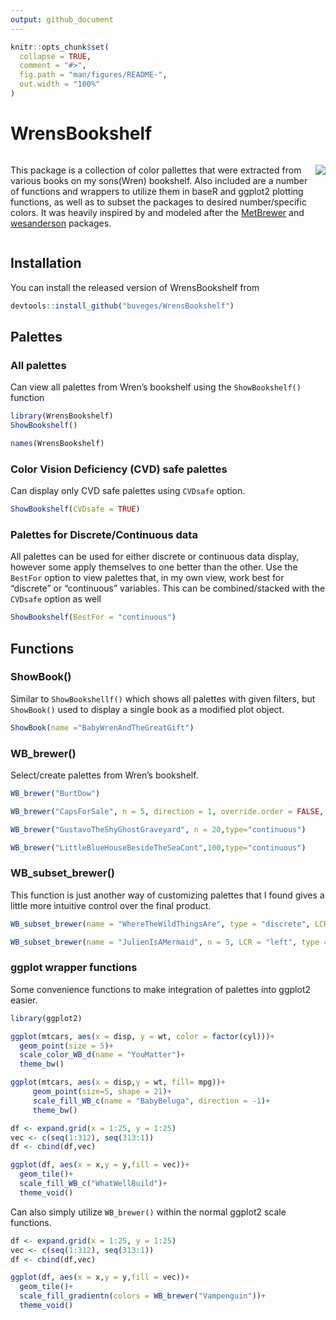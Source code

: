 ```yaml
---
output: github_document
---
```


<!-- README.md is generated from README.Rmd. Please edit that file -->

```r
knitr::opts_chunk$set(
  collapse = TRUE,
  comment = "#>",
  fig.path = "man/figures/README-",
  out.width = "100%"
)
```

# WrensBookshelf

<!-- badges: start -->
:::: {style="display: flex;"}


::: {}

This package is a collection of color pallettes that were extracted from various books on my sons(Wren) bookshelf. Also included are a number of functions and wrappers to utilize them in baseR and ggplot2 plotting functions, as well as to subset the packages to desired number/specific colors. It was heavily inspired by and modeled after the [MetBrewer](https://github.com/BlakeRMills/MetBrewer) and [wesanderson](https://github.com/karthik/wesanderson) packages.

:::

::: {}

![](/Users/benjaminuveges/Desktop/Rpalettes/WBS/WrenHex.png){}
:::

::::

<!-- badges: end -->


## Installation

You can install the released version of WrensBookshelf from 

``` r
devtools::install_github("buveges/WrensBookshelf")
```

## Palettes

### All palettes

Can view all palettes from Wren's bookshelf using the  `ShowBookshelf()` function

```r
library(WrensBookshelf)
ShowBookshelf()

names(WrensBookshelf)
```

### Color Vision Deficiency (CVD) safe palettes

Can display only CVD safe palettes using `CVDsafe` option.

```r
ShowBookshelf(CVDsafe = TRUE)
```

### Palettes for Discrete/Continuous data

All palettes can be used for either discrete or continuous data display, however some apply themselves to one better than the other. Use the `BestFor` option  to view palettes that, in my own view, work best for "discrete" or "continuous" variables. This can be combined/stacked with the `CVDsafe` option as well

```r
ShowBookshelf(BestFor = "continuous")

```


## Functions

### ShowBook()

Similar to `ShowBookshellf()` which shows all palettes with given filters, but `ShowBook()` used to display a single book as a modified plot object.

```r
ShowBook(name ="BabyWrenAndTheGreatGift")

```

### WB_brewer()

Select/create palettes from Wren's bookshelf.

```r

WB_brewer("BurtDow")

WB_brewer("CapsForSale", n = 5, direction = 1, override.order = FALSE, type="discrete")

WB_brewer("GustavoTheShyGhostGraveyard", n = 20,type="continuous")

WB_brewer("LittleBlueHouseBesideTheSeaCont",100,type="continuous")

```
### WB_subset_brewer()

This function is just another way of customizing palettes that I found gives a little more intuitive control over the final product.

```r

WB_subset_brewer(name = "WhereTheWildThingsAre", type = "discrete", LCR = c(1,4,5,6))

WB_subset_brewer(name = "JulienIsAMermaid", n = 5, LCR = "left", type = "continuous", n2 = 200)

```

### ggplot wrapper functions

Some convenience functions to make integration of palettes into ggplot2 easier. 

``` r

library(ggplot2)

ggplot(mtcars, aes(x = disp, y = wt, color = factor(cyl)))+
  geom_point(size = 5)+
  scale_color_WB_d(name = "YouMatter")+
  theme_bw()

ggplot(mtcars, aes(x = disp,y = wt, fill= mpg))+
     geom_point(size=5, shape = 21)+
     scale_fill_WB_c(name = "BabyBeluga", direction = -1)+
     theme_bw()

df <- expand.grid(x = 1:25, y = 1:25)
vec <- c(seq(1:312), seq(313:1))
df <- cbind(df,vec)

ggplot(df, aes(x = x,y = y,fill = vec))+
  geom_tile()+
  scale_fill_WB_c("WhatWellBuild")+
  theme_void()

```

Can also simply utilize `WB_brewer()` within the normal ggplot2 scale functions.

``` r

df <- expand.grid(x = 1:25, y = 1:25)
vec <- c(seq(1:312), seq(313:1))
df <- cbind(df,vec)

ggplot(df, aes(x = x,y = y,fill = vec))+
  geom_tile()+
  scale_fill_gradientn(colors = WB_brewer("Vampenguin"))+
  theme_void()

```



